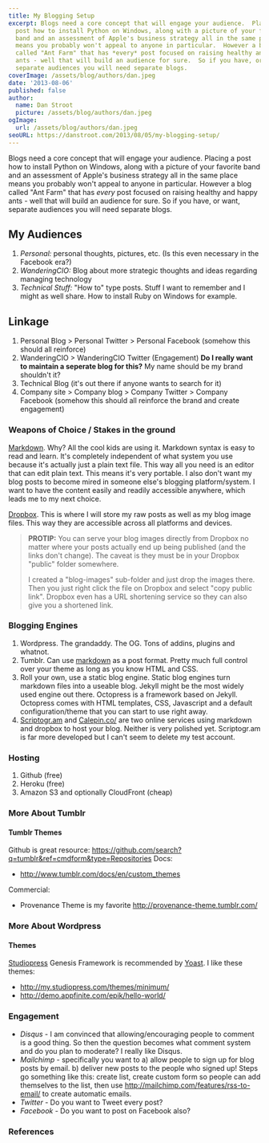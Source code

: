 ```yaml
---
title: My Blogging Setup
excerpt: Blogs need a core concept that will engage your audience.  Placing a
  post how to install Python on Windows, along with a picture of your favorite
  band and an assessment of Apple's business strategy all in the same place
  means you probably won't appeal to anyone in particular.  However a blog
  called "Ant Farm" that has *every* post focused on raising healthy and happy
  ants - well that will build an audience for sure.  So if you have, or want,
  separate audiences you will need separate blogs.
coverImage: /assets/blog/authors/dan.jpeg
date: '2013-08-06'
published: false
author:
  name: Dan Stroot
  picture: /assets/blog/authors/dan.jpeg
ogImage:
  url: /assets/blog/authors/dan.jpeg
seoURL: https://danstroot.com/2013/08/05/my-blogging-setup/
---
```


Blogs need a core concept that will engage your audience. Placing a post how to install Python on Windows, along with a picture of your favorite band and an assessment of Apple's business strategy all in the same place means you probably won't appeal to anyone in particular. However a blog called "Ant Farm" that has _every_ post focused on raising healthy and happy ants - well that will build an audience for sure. So if you have, or want, separate audiences you will need separate blogs.

## My Audiences

1. _Personal:_ personal thoughts, pictures, etc. (Is this even necessary in the Facebook era?)
2. _WanderingCIO:_ Blog about more strategic thoughts and ideas regarding managing technology
3. _Technical Stuff:_ "How to" type posts. Stuff I want to remember and I might as well share. How to install Ruby on Windows for example.

## Linkage

1. Personal Blog > Personal Twitter > Personal Facebook (somehow this should all reinforce)
2. WanderingCIO > WanderingCIO Twitter (Engagement) **Do I really want to maintain a seperate blog for this?** My name should be my brand shouldn't it?
3. Technical Blog (it's out there if anyone wants to search for it)
4. Company site > Company blog > Company Twitter > Company Facebook (somehow this should all reinforce the brand and create engagement)

### Weapons of Choice / Stakes in the ground

[Markdown][1]. Why? All the cool kids are using it. Markdown syntax is easy to read and learn. It's completely independent of what system you use because it's actually just a plain text file. This way all you need is an editor that can edit plain text. This means it's very portable. I also don't want my blog posts to become mired in someone else's blogging platform/system. I want to have the content easily and readily accessible anywhere, which leads me to my next choice.

[Dropbox][2]. This is where I will store my raw posts as well as my blog image files. This way they are accessible across all platforms and devices.

> **PROTIP:**
> You can serve your blog images directly from Dropbox no matter where
> your posts actually end up being published (and the links don't change).
> The caveat is they must be in your Dropbox "public" folder somewhere.
>
> I created a "blog-images" sub-folder and just drop the images there.
> Then you just right click the file on Dropbox and select "copy public
> link". Dropbox even has a URL shortening service so they can also
> give you a shortened link.

### Blogging Engines

1. Wordpress. The grandaddy. The OG. Tons of addins, plugins and whatnot.
2. Tumblr. Can use [markdown][1] as a post format. Pretty much full control over your theme as long as you know HTML and CSS.
3. Roll your own, use a static blog engine. Static blog engines turn markdown files into a useable blog. Jekyll might be the most widely used engine out there. Octopress is a framework based on Jekyll. Octopress comes with HTML templates, CSS, Javascript and a default configuration/theme that you can start to use right away.
4. [Scriptogr.am][3] and [Calepin.co/][4] are two online services using markdown and dropbox to host your blog. Neither is very polished yet. Scriptogr.am is far more developed but I can't seem to delete my test account.

### Hosting

1. Github (free)
2. Heroku (free)
3. Amazon S3 and optionally CloudFront (cheap)

### More About Tumblr

#### Tumblr Themes

Github is great resource: https://github.com/search?q=tumblr&ref=cmdform&type=Repositories
Docs:

- http://www.tumblr.com/docs/en/custom_themes

Commercial:

- Provenance Theme is my favorite http://provenance-theme.tumblr.com/

### More About Wordpress

#### Themes

[Studiopress][3] Genesis Framework is recommended by [Yoast][4].
I like these themes:

- http://my.studiopress.com/themes/minimum/
- http://demo.appfinite.com/epik/hello-world/

### Engagement

- _Disqus_ - I am convinced that allowing/encouraging people to comment is a good thing. So then the question becomes what comment system and do you plan to moderate? I really like Disqus.
- _Mailchimp_ - specifically you want to a) allow people to sign up for blog posts by email. b) deliver new posts to the people who signed up! Steps go something like this: create list, create custom form so people can add themselves to the list, then use http://mailchimp.com/features/rss-to-email/ to create automatic emails.
- _Twitter_ - Do you want to Tweet every post?
- _Facebook_ - Do you want to post on Facebook also?

### References

[1]: http://daringfireball.net/projects/markdown/
[2]: http://www.dropbox.com
[3]: http://www.studiopress.com/
[4]: http://yoast.com/schema-org-genesis-2-0/

